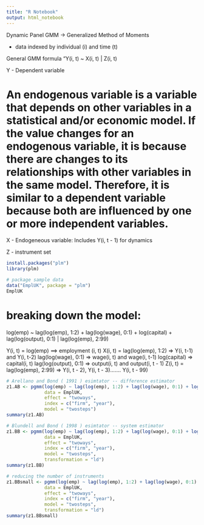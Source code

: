 ```yaml
---
title: "R Notebook"
output: html_notebook
---
```


Dynamic Panel GMM -> Generalized Method of Moments

- data indexed by individual (i) and time (t)

General GMM formula "Y(i, t) ~ X(i, t) | Z(i, t)

Y - Dependent variable 

# An endogenous variable is a variable that depends on other variables in a statistical and/or economic model. If the value changes for an endogenous variable, it is because there are changes to its relationships with other variables in the same model. Therefore, it is similar to a dependent variable because both are influenced by one or more independent variables.

X - Endogeneous variable: Includes Y(i, t - 1) for dynamics 

Z - instrument set

```r
install.packages("plm")
library(plm)

# package sample data 
data("EmplUK", package = "plm")
EmplUK
```

# breaking down the model: 
log(emp) ~ lag(log(emp), 1:2) + lag(log(wage), 0:1) + log(capital) + lag(log(output), 0:1) | lag(log(emp), 2:99)

Y(i, t) = log(emp) ==> employment (i, t)
X(i, t) = lag(log(emp), 1:2) => Y(i, t-1) and Y(i, t-2)
          lag(log(wage), 0:1) => wage(i, t) and wage(i, t-1)
          log(capital)    => capital(i, t)
          lag(log(output), 0:1)  => output(i, t) and output(i, t - 1)
Z(i, t) = lag(log(emp), 2:99)    => Y(i, t - 2), Y(i, t - 3)....... Y(i, t - 99)


```r
# Arellano and Bond ( 1991 ) esimtator -- difference estimator 
z1.AB <- pgmm(log(emp) ~ lag(log(emp), 1:2) + lag(log(wage), 0:1) + log(capital) + lag(log(output), 0: 1) | lag(log(emp), 2:99), 
              data = EmplUK, 
              effect = "twoways", 
              index = c("firm", "year"), 
              model = "twosteps")
summary(z1.AB)
```

```r
# Blundell and Bond ( 1998 ) esimtator -- system estimator 
z1.BB <- pgmm(log(emp) ~ lag(log(emp), 1:2) + lag(log(wage), 0:1) + log(capital) + lag(log(output), 0: 1) | lag(log(emp), 2:99), 
              data = EmplUK, 
              effect = "twoways", 
              index = c("firm", "year"), 
              model = "twosteps", 
              transformation = "ld")
summary(z1.BB)
```

```r
# reducing the number of instruments
z1.BBsmall <- pgmm(log(emp) ~ lag(log(emp), 1:2) + lag(log(wage), 0:1) + log(capital) + lag(log(output), 0: 1) | lag(log(emp), 2:4), 
              data = EmplUK, 
              effect = "twoways", 
              index = c("firm", "year"), 
              model = "twosteps", 
              transformation = "ld")
summary(z1.BBsmall)
```

